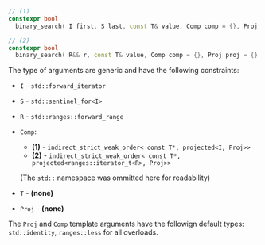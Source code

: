```cpp
// (1)
constexpr bool
  binary_search( I first, S last, const T& value, Comp comp = {}, Proj proj = {} );

// (2)
constexpr bool
  binary_search( R&& r, const T& value, Comp comp = {}, Proj proj = {} );
```

The type of arguments are generic and have the following constraints:
- `I` - `std::forward_iterator`
- `S` - `std::sentinel_for<I>`
- `R` - `std::ranges::forward_range`
- `Comp`:
  - **(1)** - `indirect_strict_weak_order< const T*, projected<I, Proj>>`
  - **(2)** - `indirect_strict_weak_order< const T*, projected<ranges::iterator_t<R>, Proj>>`

  (The `std::` namespace was ommitted here for readability)

- `T` - **(none)**
- `Proj` - **(none)**


The `Proj` and `Comp` template arguments have the followign default types: `std::identity`, `ranges::less` for all overloads.
